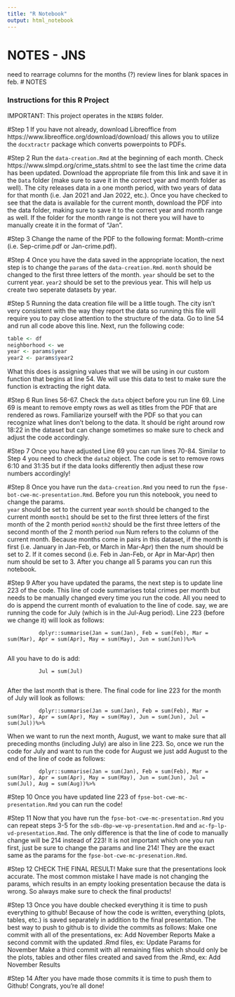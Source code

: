 ```yaml
---
title: "R Notebook"
output: html_notebook
---
```


# NOTES - JNS
need to rearrage columns for the months (?)
review lines for blank spaces in feb.
# NOTES

### Instructions for this R Project
IMPORTANT: This project operates in the `NIBRS` folder.

#Step 1
If you have not already, download Libreoffice from https://www.libreoffice.org/download/download/ this allows you to utilize the `docxtractr` package which converts powerpoints to PDFs.

#Step 2
Run the `data-creation.Rmd` at the beginning of each month. Check https://www.slmpd.org/crime_stats.shtml to see the last time the crime data has been updated. Download the appropriate file from this link and save it in the `Data` folder (make sure to save it in the correct year and month folder as well). The city releases data in a one month period, with two years of data for that month (i.e. Jan 2021 and Jan 2022, etc.). Once you have checked to see that the data is available for the current month, download the PDF into the data folder, making sure to save it to the correct year and month range as well. If the folder for the month range is not there you will have to manually create it in the format of "Jan".

#Step 3
Change the name of the PDF to the following format: Month-crime (i.e. Sep-crime.pdf or Jan-crime.pdf).

#Step 4
Once you have the data saved in the appropriate location, the next step is to change the `params` of the `data-creation.Rmd`. 
          `month` should be changed to the first three letters of the month.
          `year` should be set to the current year.
          `year2` should be set to the previous year. This will help us create two seperate datasets by year.
          
#Step 5
Running the data creation file will be a little tough. The city isn't very consistent with the way they report the data so running this file will require you to pay close attention to the structure of the data. Go to line 54 and run all code above this line. Next, run the following code:

```r
table <- df
neighborhood <- we
year <- params$year
year2 <- params$year2
```

What this does is assigning values that we will be using in our custom function that begins at line 54. We will use this data to test to make sure the function is extracting the right data.

#Step 6
Run lines 56-67. Check the `data` object before you run line 69. Line 69 is meant to remove empty rows as well as titles from the PDF that are rendered as rows. Familiarize yourself with the PDF so that you can recognize what lines don't belong to the data. It should be right around row 18:22 in the dataset but can change sometimes so make sure to check and adjust the code accordingly.

#Step 7
Once you have adjusted Line 69 you can run lines 70-84. Similar to Step 4 you need to check the `data2` object. The code is set to remove rows 6:10 and 31:35 but if the data looks differently then adjust these row numbers accordingly!

#Step 8
Once you have run the `data-creation.Rmd` you need to run the `fpse-bot-cwe-mc-presentation.Rmd`. Before you run this notebook, you need to change the params.  
          `year` should be set to the current year
          `month` should be changed to the current month
          `month1` should be set to the first three letters of the first month of the 2 month period
          `month2` should be the first three letters of the second month of the 2 month period
          `num` Num refers to the column of the current month. Because months come in pairs in this dataset, if the month is first (i.e. January in Jan-Feb, or March in Mar-Apr) then the num should be set to 2. If it comes second (i.e. Feb in Jan-Feb, or Apr in Mar-Apr) then num should be set to 3.
After you change all 5 params you can run this notebook. 

#Step 9
After you have updated the params, the next step is to update line 223 of the code. This line of code summarises total crimes per month but needs to be manually changed every time you run the code. All you need to do is append the current month of evaluation to the line of code. say, we are running the code for July (which is in the Jul-Aug period). Line 223 (before we change it) will look as follows:

              dplyr::summarise(Jan = sum(Jan), Feb = sum(Feb), Mar = sum(Mar), Apr = sum(Apr), May = sum(May), Jun = sum(Jun))%>%
              
All you have to do is add:
            
              Jul = sum(Jul)
              
After the last month that is there. The final code for line 223 for the month of July will look as follows:

              dplyr::summarise(Jan = sum(Jan), Feb = sum(Feb), Mar = sum(Mar), Apr = sum(Apr), May = sum(May), Jun = sum(Jun), Jul = sum(Jul))%>%

When we want to run the next month, August, we want to make sure that all preceding months (including July) are also in line 223. So, once we run the code for July and want to run the code for August we just add August to the end of the line of code as follows:

              dplyr::summarise(Jan = sum(Jan), Feb = sum(Feb), Mar = sum(Mar), Apr = sum(Apr), May = sum(May), Jun = sum(Jun), Jul = sum(Jul), Aug = sum(Aug))%>%

#Step 10
Once you have updated line 223 of `fpse-bot-cwe-mc-presentation.Rmd` you can run the code!

#Step 11
Now that you have run the `fpse-bot-cwe-mc-presentation.Rmd` you can repeat steps 3-5 for the `sdb-dbp-we-vp-presentation.Rmd` and `ac-fp-lp-vd-presentation.Rmd`. The only difference is that the line of code to manually change will be 214 instead of 223! It is not important which one you run first, just be sure to change the params and line 214! They are the exact same as the params for the `fpse-bot-cwe-mc-presenation.Rmd`. 

#Step 12
CHECK THE FINAL RESULT! Make sure that the presentations look accurate. The most common mistake I have made is not changing the params, which results in an empty looking presentation because the data is wrong. So always make sure to check the final products!

#Step 13
Once you have double checked everything it is time to push everything to github! Because of how the code is written, everything (plots, tables, etc.) is saved separately in addition to the final presentation. The best way to push to github is to divide the commits as follows:
          Make one commit with all of the presentations, ex: Add November Reports
          Make a second commit with the updated .Rmd files, ex: Update Params for November
          Make a third commit with all remaining files which should only be the plots, tables and other files created and saved from the .Rmd, ex: Add November Results
          
#Step 14
After you have made those commits it is time to push them to Github! Congrats, you're all done!